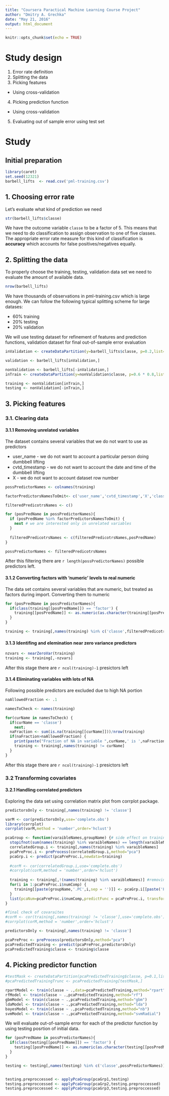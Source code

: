 ```yaml
---
title: "Coursera Paractical Machine Learning Course Project"
author: "Dmitry A. Grechka"
date: "May 21, 2016"
output: html_document
---
```


```r
knitr::opts_chunk$set(echo = TRUE)
```

# Study design

1. Error rate definition
2. Splitting the data
3. Picking features
  + Using cross-validation
4. Picking prediction function
  + Using cross-validation
5. Evaluating out of sample error using test set

# Study

## Initial preparation

```r
library(caret)
set.seed(12321)
barbell_lifts  <- read.csv('pml-training.csv')
```

## 1. Choosing error rate

Let's evaluate what kind of prediction we need

```r
str(barbell_lifts$classe)
```

We have the outcome variable `classe` to be a factor of 5.
This means that we need to do classification to assign observation to one of five classes. The appropriate error rate measure for this kind of classification is **accuracy** which accounts for false positives/negatives equally.

## 2. Splitting the data

To properly choose the training, testing, validation data set we need to evaluate the amount of available data.

```r
nrow(barbell_lifts)
```

We have thousands of observations in pml-training.csv which is large enough.
We can follow the following typical splitting scheme for large datases:

* 60% training
* 20% testing
* 20% validation

We will use testing dataset for refinement of features and prediction functions, validation dataset for final out-of-sample error evaluation

``` r
inValidation <- createDataPartition(y=barbell_lifts$classe, p=0.2,list=F)

validation <- barbell_lifts[inValidation,]

nonValidation <- barbell_lifts[-inValidation,]
inTrain <- createDataPartition(y=nonValidation$classe, p=0.6 * 0.8,list=F)

training <- nonValidation[inTrain,]
testing <- nonValidation[-inTrain,]

```

## 3. Picking features

### 3.1. Clearing data

#### 3.1.1 Removing unrelated variables

The dataset contains several variables that we do not want to use as predictors

* user_name - we do not want to account a particular person doing dumbbell lifting
* cvtd_timestamp - we do not want to account the date and time of the dumbbell lifting
* X - we do not want to account dataset row number

```r
possPredictorNames <- colnames(training)

factorPredictorsNamesToOmit<- c('user_name','cvtd_timestamp','X','classe')

filteredPredicotrsNames <- c()

for (posPredName in possPredictorNames){
  if (posPredName %in% factorPredictorsNamesToOmit) {
    next # we are interested only in unrelated variables
  }
  
  filteredPredicotrsNames <- c(filteredPredicotrsNames,posPredName)
}

possPredictorNames <- filteredPredicotrsNames
```

After this filtering there are `r length(possPredictorNames)` possible predictors left.

#### 3.1.2 Converting factors with 'numeric' levels to real numeric
The data set contains several variables that are numeric, but treated as factors during import. Converting them to numeric

```r

for (posPredName in possPredictorNames){
  if(class(training[[posPredName]]) == 'factor') {
    training[[posPredName]] <- as.numeric(as.character(training[[posPredName]])) #converting factor to cumeric via character
  }
}

training <- training[,names(training) %in% c('classe',filteredPredicotrsNames)]
```

#### 3.1.3 Identifing and elemination near zero variance predictors

```r
nzvars <- nearZeroVar(training)
training <- training[,-nzvars]
```

After this stage there are `r ncol(training)-1` presictors left

#### 3.1.4 Eliminating variables with lots of NA


Following possible predictors are excluded due to high NA portion

```r
naAllowedFraction <- .1

namesToCheck <- names(training)

for(curName in namesToCheck) {
  if(curName == 'classe')
    next;
  naFraction <- sum(is.na(training[[curName]]))/nrow(training)
  if(naFraction>naAllowedFraction) {
    print(paste("Fraction of NA in variable ",curName,' is ',naFraction,' which is more than ',naAllowedFraction,'.'))
    training <- training[,names(training) != curName]
  }
}
```

After this stage there are `r ncol(training)-1` presictors left

### 3.2 Transforming covariates

#### 3.2.1 Handling correlated predictors

Exploring the data set using correlation matrix plot from corrplot package.

```r

predictorsOnly <- training[,names(training) != 'classe']

varM <- cor(predictorsOnly,use='complete.obs')
library(corrplot)
corrplot(varM,method = 'number',order='hclust')
```

```r

pcaGroup <- function(varaibleNames,groupName) {# side effect on training
  stopifnot(sum(names(training) %in% varaibleNames) == length(varaibleNames))
  correlatedGroup.i <- training[,names(training) %in% varaibleNames]
  pcaPreProc.i <- preProcess(correlatedGroup.i,method="pca")
  pcaGrp.i <- predict(pcaPreProc.i,newdata=training)
  
  #corM <- cor(correlatedGroup.i,use='complete.obs')
  #corrplot(corM,method = 'number',order='hclust')
  
  training <- training[,!(names(training) %in% varaibleNames)] #removing correlated variables
  for(i in 1:pcaPreProc.i$numComp) {
    training[[paste(groupName,'.PC',i,sep = '')]] <- pcaGrp.i[[paste('PC',i,sep = '')]]
  }
  list(pcaNum=pcaPreProc.i$numComp,predictFunc = pcaPreProc.i, transformedDS = training, groupName=groupName)
}
```

```r
#final check of covaraites
#corM <- cor(training[,names(training) != 'classe'],use='complete.obs')
#corrplot(corM,method = 'number',order='hclust')
```

```r
predictorsOnly <- training[,names(training) != 'classe']

pcaPreProc <- preProcess(predictorsOnly,method="pca")
pcaPredictedTraining <- predict(pcaPreProc,predictorsOnly)
pcaPredictedTraining$classe <- training$classe
```

## 4. Picking predictor function


```r
#testMask <- createDataPartition(pcaPredictedTraining$classe, p=0.1,list=F)
#pcaPredictedTrainingTrunc <- pcaPredictedTraining[testMask,]

rpartModel <- train(classe ~ .,data=pcaPredictedTraining,method="rpart")
rfModel <- train(classe ~ .,pcaPredictedTraining,method="rf")
gbmModel <- train(classe ~ .,pcaPredictedTraining,method="gbm")
ldaModel <- train(classe ~ .,pcaPredictedTraining,method="lda")
bayesModel <- train(classe ~ .,pcaPredictedTraining,method="nb")
svmModel <- train(classe ~ .,pcaPredictedTraining,method="svmRadial")

```

We will evaluate out-of-sample error for each of the predictor function by using testing posrtion of initial data.

```r

for (posPredName in possPredictorNames){
  if(class(testing[[posPredName]]) == 'factor') {
    testing[[posPredName]] <- as.numeric(as.character(testing[[posPredName]])) #converting factor to cumeric via character
  }
}

testing <- testing[,names(testing) %in% c('classe',possPredictorNames)]


testing.preproccessed <- applyPcaGroup(pcaGrp1,testing)
testing.preproccessed <- applyPcaGroup(pcaGrp2,testing.preproccessed)
testing.preproccessed <- applyPcaGroup(pcaGrp3,testing.preproccessed)
```
